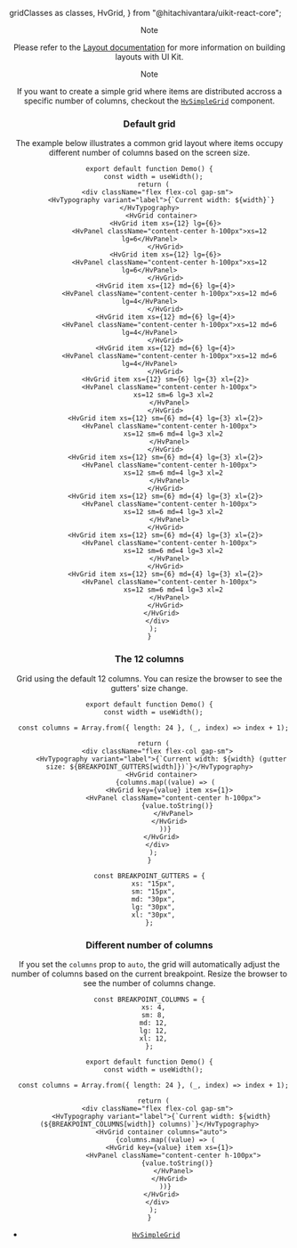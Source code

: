   gridClasses as classes,
  HvGrid,
} from "@hitachivantara/uikit-react-core";


<Header params={{ name: "Grid", classes }} />

> [!NOTE]
>
> Please refer to the [Layout documentation](/docs/layout) for more information
> on building layouts with UI Kit.

> [!NOTE]
>
> If you want to create a simple grid where items are distributed accross a
> specific number of columns, checkout the
> [`HvSimpleGrid`](/components/simple-grid) component.

### Default grid

The example below illustrates a common grid layout where items occupy different number of columns based on the screen size.

```tsx live
export default function Demo() {
  const width = useWidth();
  return (
    <div className="flex flex-col gap-sm">
      <HvTypography variant="label">{`Current width: ${width}`}</HvTypography>
      <HvGrid container>
        <HvGrid item xs={12} lg={6}>
          <HvPanel className="content-center h-100px">xs=12 lg=6</HvPanel>
        </HvGrid>
        <HvGrid item xs={12} lg={6}>
          <HvPanel className="content-center h-100px">xs=12 lg=6</HvPanel>
        </HvGrid>
        <HvGrid item xs={12} md={6} lg={4}>
          <HvPanel className="content-center h-100px">xs=12 md=6 lg=4</HvPanel>
        </HvGrid>
        <HvGrid item xs={12} md={6} lg={4}>
          <HvPanel className="content-center h-100px">xs=12 md=6 lg=4</HvPanel>
        </HvGrid>
        <HvGrid item xs={12} md={6} lg={4}>
          <HvPanel className="content-center h-100px">xs=12 md=6 lg=4</HvPanel>
        </HvGrid>
        <HvGrid item xs={12} sm={6} lg={3} xl={2}>
          <HvPanel className="content-center h-100px">
            xs=12 sm=6 lg=3 xl=2
          </HvPanel>
        </HvGrid>
        <HvGrid item xs={12} sm={6} md={4} lg={3} xl={2}>
          <HvPanel className="content-center h-100px">
            xs=12 sm=6 md=4 lg=3 xl=2
          </HvPanel>
        </HvGrid>
        <HvGrid item xs={12} sm={6} md={4} lg={3} xl={2}>
          <HvPanel className="content-center h-100px">
            xs=12 sm=6 md=4 lg=3 xl=2
          </HvPanel>
        </HvGrid>
        <HvGrid item xs={12} sm={6} md={4} lg={3} xl={2}>
          <HvPanel className="content-center h-100px">
            xs=12 sm=6 md=4 lg=3 xl=2
          </HvPanel>
        </HvGrid>
        <HvGrid item xs={12} sm={6} md={4} lg={3} xl={2}>
          <HvPanel className="content-center h-100px">
            xs=12 sm=6 md=4 lg=3 xl=2
          </HvPanel>
        </HvGrid>
        <HvGrid item xs={12} sm={6} md={4} lg={3} xl={2}>
          <HvPanel className="content-center h-100px">
            xs=12 sm=6 md=4 lg=3 xl=2
          </HvPanel>
        </HvGrid>
      </HvGrid>
    </div>
  );
}
```

### The 12 columns

Grid using the default 12 columns. You can resize the browser to see the gutters' size change.

```tsx live
export default function Demo() {
  const width = useWidth();

  const columns = Array.from({ length: 24 }, (_, index) => index + 1);

  return (
    <div className="flex flex-col gap-sm">
      <HvTypography variant="label">{`Current width: ${width} (gutter size: ${BREAKPOINT_GUTTERS[width]})`}</HvTypography>
      <HvGrid container>
        {columns.map((value) => (
          <HvGrid key={value} item xs={1}>
            <HvPanel className="content-center h-100px">
              {value.toString()}
            </HvPanel>
          </HvGrid>
        ))}
      </HvGrid>
    </div>
  );
}

const BREAKPOINT_GUTTERS = {
  xs: "15px",
  sm: "15px",
  md: "30px",
  lg: "30px",
  xl: "30px",
};
```

### Different number of columns

If you set the `columns` prop to `auto`, the grid will automatically adjust the number of columns based on the current breakpoint.
Resize the browser to see the number of columns change.

```tsx live
const BREAKPOINT_COLUMNS = {
  xs: 4,
  sm: 8,
  md: 12,
  lg: 12,
  xl: 12,
};

export default function Demo() {
  const width = useWidth();

  const columns = Array.from({ length: 24 }, (_, index) => index + 1);

  return (
    <div className="flex flex-col gap-sm">
      <HvTypography variant="label">{`Current width: ${width} (${BREAKPOINT_COLUMNS[width]} columns)`}</HvTypography>
      <HvGrid container columns="auto">
        {columns.map((value) => (
          <HvGrid key={value} item xs={1}>
            <HvPanel className="content-center h-100px">
              {value.toString()}
            </HvPanel>
          </HvGrid>
        ))}
      </HvGrid>
    </div>
  );
}
```

- [`HvSimpleGrid`](/components/simple-grid)
